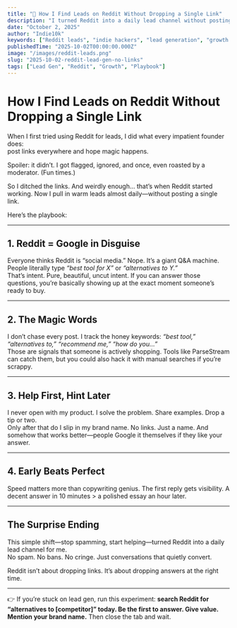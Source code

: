 ```yaml
---
title: "🎯 How I Find Leads on Reddit Without Dropping a Single Link"
description: "I turned Reddit into a daily lead channel without posting a single link. Here’s the playbook that works without spam, cringe, or bans."
date: "October 2, 2025"
author: "Indie10k"
keywords: ["Reddit leads", "indie hackers", "lead generation", "growth gym", "no spam", "MRR"]
publishedTime: "2025-10-02T00:00:00.000Z"
image: "/images/reddit-leads.png"
slug: "2025-10-02-reddit-lead-gen-no-links"
tags: ["Lead Gen", "Reddit", "Growth", "Playbook"]
---
```


# How I Find Leads on Reddit Without Dropping a Single Link  

When I first tried using Reddit for leads, I did what every impatient founder does:  
post links everywhere and hope magic happens.  

Spoiler: it didn’t. I got flagged, ignored, and once, even roasted by a moderator. (Fun times.)  

So I ditched the links. And weirdly enough… that’s when Reddit started working. Now I pull in warm leads almost daily—without posting a single link.  

Here’s the playbook:  

---

## 1. Reddit = Google in Disguise  
Everyone thinks Reddit is “social media.” Nope. It’s a giant Q&A machine. People literally type *“best tool for X”* or *“alternatives to Y.”*  
That’s intent. Pure, beautiful, uncut intent. If you can answer those questions, you’re basically showing up at the exact moment someone’s ready to buy.  

---

## 2. The Magic Words  
I don’t chase every post. I track the honey keywords: *“best tool,” “alternatives to,” “recommend me,” “how do you…”*  
Those are signals that someone is actively shopping. Tools like ParseStream can catch them, but you could also hack it with manual searches if you’re scrappy.  

---

## 3. Help First, Hint Later  
I never open with my product. I solve the problem. Share examples. Drop a tip or two.  
Only after that do I slip in my brand name. No links. Just a name. And somehow that works better—people Google it themselves if they like your answer.  

---

## 4. Early Beats Perfect  
Speed matters more than copywriting genius. The first reply gets visibility. A decent answer in 10 minutes > a polished essay an hour later.  

---

## The Surprise Ending  
This simple shift—stop spamming, start helping—turned Reddit into a daily lead channel for me.  
No spam. No bans. No cringe. Just conversations that quietly convert.  

Reddit isn’t about dropping links. It’s about dropping answers at the right time.  

---

👉 If you’re stuck on lead gen, run this experiment: **search Reddit for “alternatives to [competitor]” today. Be the first to answer. Give value. Mention your brand name.** Then close the tab and wait.  
